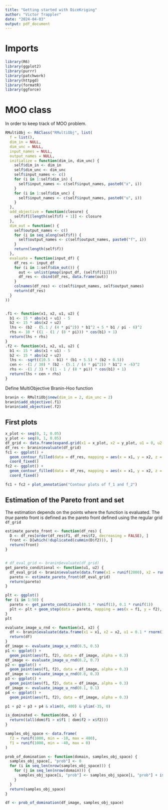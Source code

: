 ```yaml
---
title: "Getting started with DiceKriging"
author: "Victor Trappler"
date: "2024-04-03"
output: pdf_document
---
```


# Imports
```r
library(R6)
library(ggplot2)
library(purrr)
library(patchwork)
library(httpgd)
library(formatR)
library(ggforce)
```
# MOO class
In order to keep track of MOO problem.
```r
RMultiObj <- R6Class("RMultiObj", list(
  f = list(),
  dim_in = NULL,
  dim_unc = NULL,
  input_names = NULL,
  output_names = NULL,
  initialize = function(dim_in, dim_unc) {
    self$dim_in <- dim_in
    self$dim_unc <- dim_unc
    self$input_names <- c()
    for (i in 1:self$dim_in) {
      self$input_names <- c(self$input_names, paste0("x", i))
    }
    for (i in 1:self$dim_unc) {
      self$input_names <- c(self$input_names, paste0("u", i))
    }
  },
  add_objective = function(closure) {
    self$f[[length(self$f) + 1]] <- closure
  },
  dim_out = function() {
    self$output_names <- c()
    for (i in seq_along(self$f)) {
      self$output_names <- c(self$output_names, paste0("f", i))
    }
    return(length(self$f))
  },
  evaluate = function(input_df) {
    df_res <- input_df
    for (i in 1:self$dim_out()) {
      out <- unlist(pmap(input_df, (self$f[[i]])))
      df_res <- cbind(df_res, data.frame(out))
    }
    colnames(df_res) <- c(self$input_names, self$output_names)
    return(df_res)
  }
))


.f1 <- function(x1, x2, u1, u2) {
  b1 <- 15 * abs(x1 + u1) - 5
  b2 <- 15 * abs(x2 + u2)
  lhs <- (b2 - (5.1 / (4 * pi^2)) * b1^2 + 5 * b1 / pi - 6)^2
  rhs <- 10 * ((1 - (1 / (8 * pi))) * cos(b1) + 1)
  return(lhs + rhs)
}
.f2 <- function(x1, x2, u1, u2) {
  b1 <- 15 * abs(x1 + u1) - 5
  b2 <- 15 * abs(x2 + u2)
  lhs <- -sqrt((10.5 - b1) * (b1 + 5.5) * (b2 + 0.5))
  cen <- -(1 / 30) * (b2 - (5.1 / (4 * pi^2)) * b1^2 + -6)^2
  rhs <- -(1 / 3) * ((1 - 1 / (8 * pi)) * cos(b1) + 1)
  return(lhs + cen + rhs)
}
```
Define MultiObjective Branin-Hoo function
```r
branin <- RMultiObj$new(dim_in = 2, dim_unc = 2)
branin$add_objective(.f1)
branin$add_objective(.f2)
```
## First plots
```r
x_plot <- seq(0, 1, 0.05)
y_plot <- seq(0, 1, 0.05)
df_grid <- data.frame(expand.grid(x1 = x_plot, x2 = y_plot, u1 = 0, u2 = 0))
df_res <- branin$evaluate(df_grid)
fc1 <- ggplot() +
  geom_contour_filled(data = df_res, mapping = aes(x = x1, y = x2, z = f1)) +
  coord_fixed()
fc2 <- ggplot() +
  geom_contour_filled(data = df_res, mapping = aes(x = x1, y = x2, z = f2)) +
  coord_fixed()

fc1 + fc2 + plot_annotation("Contour plots of f_1 and f_2")
```

## Estimation of the Pareto front and set
The estimation depends on the points where the function is evaluated.
The *true* pareto front is defined  as the pareto front defined using the regular grid `df_grid`
```r
estimate_pareto_front <- function(df_res) {
  D <- df_res[order(df_res$f1, df_res$f2, decreasing = FALSE), ]
  front <- D[which(!duplicated(cummin(D$f2))), ]
  return(front)
}


# df_eval_grid <- branin$evaluate(df_grid)
get_pareto_conditional <- function(u1, u2) {
  df_eval_grid <- branin$evaluate(data.frame(x1 = runif(2000), x2 = runif(2000), u1 = u1, u2 = u2))
  pareto <- estimate_pareto_front(df_eval_grid)
  return(pareto)
}

plt <- ggplot()
for (i in 1:50) {
  pareto <- get_pareto_conditional(0.1 * runif(1), 0.1 * runif(1))
  plt <- plt + geom_step(data = pareto, mapping = aes(x = f1, y = f2), alpha = 1)
}
plt
```

```r
evaluate_image_u_rnd <- function(x1, x2) {
  df <- branin$evaluate(data.frame(x1 = x1, x2 = x2, u1 = 0.1 * rnorm(1000), u2 = 0.1 * rnorm(1000)))
  return(df)
}
df_image <- evaluate_image_u_rnd(0.5, 0.5)
p1 <- ggplot() +
  geom_point(aes(f1, f2), data = df_image, alpha = 0.3)
df_image <- evaluate_image_u_rnd(0.2, 0.7)
p2 <- ggplot() +
  geom_point(aes(f1, f2), data = df_image, alpha = 0.3)
df_image <- evaluate_image_u_rnd(0.8, 0.3)
p3 <- ggplot() +
  geom_point(aes(f1, f2), data = df_image, alpha = 0.3)
df_image <- evaluate_image_u_rnd(0.1, 0.1)
p4 <- ggplot() +
  geom_point(aes(f1, f2), data = df_image, alpha = 0.3)

p1 + p2 + p3 + p4 & xlim(0, 400) & ylim(-35, 0)
```

```r
is_dominated <- function(dom, x) {
  return((all(dom$f1 > x$f1 | dom$f2 > x$f2)))
}

samples_obj_space <- data.frame(
  f2 = runif(1000, min = -10, max = 400),
  f1 = runif(1000, min = -40, max = 0)
)

prob_of_domination <- function(domain, samples_obj_space) {
  samples_obj_space[, "prob"] <- 0
  for (i in seq_len(nrow(samples_obj_space))) {
    for (j in seq_len(nrow(domain))) {
      samples_obj_space[i, "prob"] <- samples_obj_space[i, "prob"] + is_dominated(domain[j, ], samples_obj_space[i, ])
    }
  }
  return(samples_obj_space)
}

df <- prob_of_domination(df_image, samples_obj_space)
```
